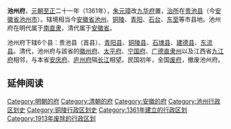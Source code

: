 '''池州府'''，[[元朝|元朝]][[至正|至正]]二十一年（1361年），[[朱元璋|朱元璋]]改[[九华府|九华府]]置，[[治所|治所]]在[[贵池县|贵池县]]（今[[安徽省|安徽省]][[池州市|池州市]]）。辖境相当今[[安徽省|安徽省]][[池州市|池州]]、[[铜陵市|铜陵]]、[[青阳县|青阳]]、[[石台县|石台]]、[[东至县|东至]]等市县地。池州府在明代属于[[南直隶|南直隶]]，清代属于[[安徽省|安徽省]]。

池州府下辖6个县：贵池县（首县）、[[青阳县|青阳县]]、[[铜陵县|铜陵县]]、[[石埭县|石埭县]]、[[秋浦县_(1914年)|建德县]]、[[东流县|东流县]]。清代，池州府与該省的[[徽州府|徽州府]]、[[太平府_(安徽省)|太平府]]、[[宁国府_(安徽省)|宁国府]]、[[广德直隶州|广德直隶州]]以及江西省[[九江府|九江府]]相邻，与本省[[安庆府|安庆府]]、[[庐州府|庐州府]]隔[[长江|长江]]相望。民国初年，全国[[废府州厅改县|废府]]，撤废池州府。

== 延伸阅读 ==
{{Wikisource further reading}}

{{明朝行政区划|nocat}}
{{清朝安徽省行政區劃|nocat}}
{{安徽省历史二级政区|nocat}}

{{安徽行政区划小作品}}

{{DEFAULTSORT:C}}
[[Category:明朝的府|Category:明朝的府]]
[[Category:清朝的府|Category:清朝的府]]
[[Category:安徽的府|Category:安徽的府]]
[[Category:池州行政区划史|Category:池州行政区划史]]
[[Category:铜陵行政区划史|Category:铜陵行政区划史]]
[[Category:1361年建立的行政区划|Category:1361年建立的行政区划]]
[[Category:1913年废除的行政区划|Category:1913年废除的行政区划]]